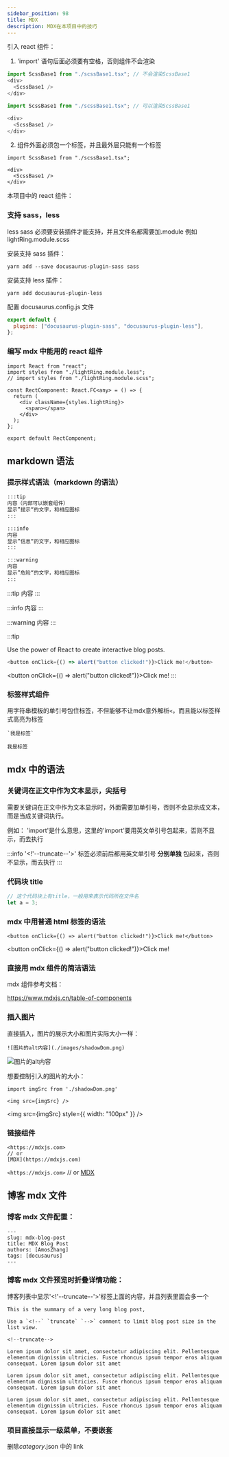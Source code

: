 ```yaml
---
sidebar_position: 98
title: MDX
description: MDX在本项目中的技巧
---
```


引入 react 组件：

1. 'import' 语句后面必须要有空格，否则组件不会渲染

```javascript
import ScssBase1 from "./scssBase1.tsx"; // 不会渲染ScssBase1
<div>
  <ScssBase1 />
</div>
```

```javascript
import ScssBase1 from "./scssBase1.tsx"; // 可以渲染ScssBase1

<div>
  <ScssBase1 />
</div>
```

2. 组件外面必须包一个标签，并且最外层只能有一个标签

```mdxjs
import ScssBase1 from "./scssBase1.tsx";

<div>
  <ScssBase1 />
</div>
```

本项目中的 react 组件：

### 支持 sass，less

less sass 必须要安装插件才能支持，并且文件名都需要加.module 例如 lightRing.module.scss

安装支持 sass 插件：

```shell
yarn add --save docusaurus-plugin-sass sass
```

安装支持 less 插件：

```shell
yarn add docusaurus-plugin-less
```

配置 docusaurus.config.js 文件

```javascript title="docusaurus.config.js"
export default {
  plugins: ["docusaurus-plugin-sass", "docusaurus-plugin-less"],
};
```

### 编写 mdx 中能用的 react 组件

```tsx title="rectComponent"
import React from "react";
import styles from "./lightRing.module.less";
// import styles from "./lightRing.module.scss";

const RectComponent: React.FC<any> = () => {
  return (
    <div className={styles.lightRing}>
      <span></span>
    </div>
  );
};

export default RectComponent;
```

## markdown 语法

### 提示样式语法（markdown 的语法）

```markdown
:::tip
内容（内部可以嵌套组件）
显示”提示“的文字，和相应图标
:::

:::info
内容
显示”信息“的文字，和相应图标
:::

:::warning
内容
显示”危险“的文字，和相应图标
:::
```

:::tip
内容
:::

:::info
内容
:::

:::warning
内容
:::

:::tip

Use the power of React to create interactive blog posts.

```js
<button onClick={() => alert("button clicked!")}>Click me!</button>
```

<button onClick={() => alert("button clicked!")}>Click me!</button>
:::

### 标签样式组件

用字符串模板的单引号包住标签，不但能够不让mdx意外解析`<`，而且能以标签样式高亮为标签

```mdxjs title="index.mdx"
`我是标签`
```

`我是标签`

## mdx 中的语法

### 关键词在正文中作为文本显示，尖括号

需要关键词在正文中作为文本显示时，外面需要加单引号，否则不会显示成文本，而是当成关键词执行。

例如：
'import'是什么意思，这里的'import'要用英文单引号包起来，否则不显示，而去执行

:::info
'<!'--truncate--'>' 标签必须前后都用英文单引号 **分别单独** 包起来，否则不显示，而去执行
:::

### 代码块 title

```javascript title="docusaurus.config.js"
// 这个代码块上有title，一般用来表示代码所在文件名
let a = 3;
```

### mdx 中用普通 html 标签的语法

```mdxjs title="index.mdx"
<button onClick={() => alert("button clicked!")}>Click me!</button>
```

<button onClick={() => alert("button clicked!")}>Click me!</button>

### 直接用 mdx 组件的简洁语法

mdx 组件参考文档：

https://www.mdxjs.cn/table-of-components

### 插入图片

直接插入，图片的展示大小和图片实际大小一样：

```mdxjs title="index.mdx"
![图片的alt内容](./images/shadowDom.png)
```

![图片的alt内容](./images/shadowDom.png)

想要控制引入的图片的大小：

```mdxjs title="index.mdx"
import imgSrc from './shadowDom.png'

<img src={imgSrc} />
```


<img src={imgSrc} style={{ width: "100px" }} />

### 链接组件

```mdxjs title="index.mdx"
<https://mdxjs.com>
// or
[MDX](https://mdxjs.com)
```

`<https://mdxjs.com>`
// or
[MDX](https://mdxjs.com)

## 博客 mdx 文件

### 博客 mdx 文件配置：

```mdxjs title="blogIndex.mdx"
---
slug: mdx-blog-post
title: MDX Blog Post
authors: [AmosZhang]
tags: [docusaurus]
---
```

### 博客 mdx 文件预览时折叠详情功能：

博客列表中显示'<!'--truncate--'>'标签上面的内容，并且列表里面会多一个

```mdx title="blogIndex.mdx"
This is the summary of a very long blog post,

Use a `<!--` `truncate` `-->` comment to limit blog post size in the list view.

<!--truncate-->

Lorem ipsum dolor sit amet, consectetur adipiscing elit. Pellentesque elementum dignissim ultricies. Fusce rhoncus ipsum tempor eros aliquam consequat. Lorem ipsum dolor sit amet

Lorem ipsum dolor sit amet, consectetur adipiscing elit. Pellentesque elementum dignissim ultricies. Fusce rhoncus ipsum tempor eros aliquam consequat. Lorem ipsum dolor sit amet

Lorem ipsum dolor sit amet, consectetur adipiscing elit. Pellentesque elementum dignissim ultricies. Fusce rhoncus ipsum tempor eros aliquam consequat. Lorem ipsum dolor sit amet
```

### 项目直接显示一级菜单，不要嵌套

删除*category*.json 中的 link

